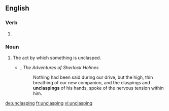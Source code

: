 ==English==

===Verb===
{{head|en|present participle}}

# {{present participle of|unclasp|lang=en}}

===Noun===
{{en-noun}}

# The act by which something is unclasped.
#* {{w|Arthur Conan Doyle}}, ''The Adventures of Sherlock Holmes''
#*: Nothing had been said during our drive, but the high, thin breathing of our new companion, and the claspings and '''unclaspings''' of his hands, spoke of the nervous tension within him.

[[de:unclasping]]
[[fr:unclasping]]
[[vi:unclasping]]